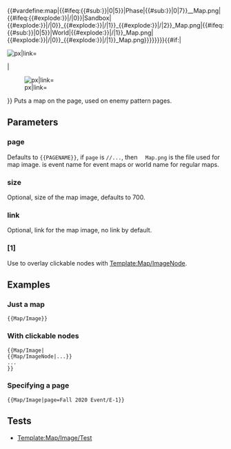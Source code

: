 <includeonly>{{#vardefine:map|{{#ifeq:{{#sub:{{{page|{{PAGENAME}}}}}|0|5}}|Phase|{{#sub:{{{page|{{PAGENAME}}}}}|0|7}}_{{SUBPAGENAME}}_Map.png|{{#ifeq:{{#explode:{{{page|{{PAGENAME}}}}}|/|0}}|Sandbox|{{#explode:{{{page|{{PAGENAME}}}}}|/|0}}_{{#explode:{{{page|{{PAGENAME}}}}}|/|1}}_{{#explode:{{{page|{{PAGENAME}}}}}|/|2}}_Map.png|{{#ifeq:{{#sub:{{{page|{{PAGENAME}}}}}|0|5}}|World|{{#explode:{{{page|{{PAGENAME}}}}}|/|1}}_Map.png|{{#explode:{{{page|{{PAGENAME}}}}}|/|0}}_{{#explode:{{{page|{{PAGENAME}}}}}|/|1}}_Map.png}}}}}}}}{{#if:{{{1|}}}|<div style="position:relative;" data-map="{{#var:map}}"><!--{{#ifexist:File:{{#var:map}}|-->[[File:{{#var:map}}|{{{size|700}}}px|link={{{link|}}}]]<!--|[[File:Catbomb.png|link=|{{#var:map}} not found]]}}-->{{{1}}}</div>|<div data-map="{{#var:map}}"><!--{{#ifexist:File:{{#var:map}}|-->[[File:{{#var:map}}|{{{size|700}}}px|link={{{link|}}}]]<!--|[[File:Catbomb.png|link=|{{#var:map}} not found]]}}--></div>}}</includeonly><noinclude>
Puts a map on the page, used on enemy pattern pages.
==Parameters==
===page===
Defaults to <code><nowiki>{{PAGENAME}}</nowiki></code>, if <code>page</code> is <code><area>/<map>/...</code>, then <code><area> <map> Map.png</code> is the file used for map image. <code><area></code> is event name for event maps or world name for regular maps.
===size===
Optional, size of the map image, defaults to 700.
===link===
Optional, link for the map image, no link by default.
===[1]===
Use to overlay clickable nodes with [[Template:Map/ImageNode]].
==Examples==
===Just a map===
<pre>{{Map/Image}}</pre>
===With clickable nodes===
<pre>{{Map/Image|
{{Map/ImageNode|...}}
...
}}</pre>
===Specifying a page===
<pre>{{Map/Image|page=Fall 2020 Event/E-1}}</pre>
{{Map/Image|page=Fall 2020 Event/E-1}}
==Tests==
* [[Template:Map/Image/Test]]
</noinclude>